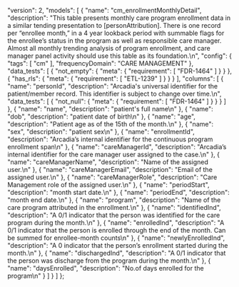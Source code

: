   "version": 2,
  "models": [
    {
      "name": "cm_enrollmentMonthlyDetail",
      "description": "This table presents monthly care program enrollment data in a similar tending presentation to [personAttribution].  There is one record per “enrollee month,” in a 4 year lookback period with summable flags for the enrollee’s status in the program as well as responsible care manager.  Almost all monthly trending analysis of program enrollment, and care manager panel activity should use this table as its foundation.\n",
      "config": {
        "tags": [
          "cm"
        ],
        "frequencyDomain": "CARE MANAGEMENT"
      },
      "data_tests": [
        {
          "not_empty": {
            "meta": {
              "requirement": [
                "FDR-1464"
              ]
            }
          }
        },
        {
          "has_rls": {
            "meta": {
              "requirement": [
                "ETL-1239"
              ]
            }
          }
        }
      ],
      "columns": [
        {
          "name": "personId",
          "description": "Arcadia's universal identifier for the patient/member record. This identifier is subject to change over time.\n",
          "data_tests": [
            {
              "not_null": {
                "meta": {
                  "requirement": [
                    "FDR-1464"
                  ]
                }
              }
            }
          ]
        },
        {
          "name": "name",
          "description": "patient's full name\n"
        },
        {
          "name": "dob",
          "description": "patient date of birth\n"
        },
        {
          "name": "age",
          "description": "Patient age as of the 15th of the month.\n"
        },
        {
          "name": "sex",
          "description": "patient sex\n"
        },
        {
          "name": "enrollmentId",
          "description": "Arcadia’s internal identifier for the continuous program enrollment span\n"
        },
        {
          "name": "careManagerId",
          "description": "Arcadia’s internal identifier for the care manager user assigned to the case.\n"
        },
        {
          "name": "careManagerName",
          "description": "Name of the assigned user.\n"
        },
        {
          "name": "careManagerEmail",
          "description": "Email of the assigned user.\n"
        },
        {
          "name": "careManagerRole",
          "description": "Care Management role of the assigned user.\n"
        },
        {
          "name": "periodStart",
          "description": "month start date.\n"
        },
        {
          "name": "periodEnd",
          "description": "month end date.\n"
        },
        {
          "name": "program",
          "description": "Name of the care program attributed in the enrollment.\n"
        },
        {
          "name": "identifiedInd",
          "description": "A 0/1 indicator that the person was identified for the care program during the month.\n"
        },
        {
          "name": "enrolledInd",
          "description": "A 0/1 indicator that the person is enrolled through the end of the month. Can be summed for enrollee-month counts\n"
        },
        {
          "name": "newlyEnrolledInd",
          "description": "A 0 indicator that the person’s enrollment started during the month.\n"
        },
        {
          "name": "dischargedInd",
          "description": "A 0/1 indicator that the person was discharge from the program during the month.\n"
        },
        {
          "name": "daysEnrolled",
          "description": "No.of days enrolled for the program\n"
        }
      ]
    }
  ]
};
